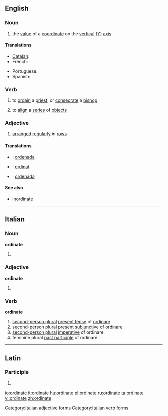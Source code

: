 ==English==

===Noun===
{{en-noun}}

# {{mathematics}} the [[value]] of a [[coordinate]] on the [[vertical]] ([[Y]]) [[axis]]
====Translations====
{{trans-top|''y'' coordinate}}
* [[Catalan]]: {{t-|ca|ordenada}}
* French: {{t|fr|ordonnée|f}}
{{trans-mid}}
* Portuguese: {{t+|pt|ordenada|f}}
* Spanish: {{t+|es|ordenada|f}}
{{trans-bottom}}

===Verb===
{{en-verb|ordinat|es}}

# {{transitive}} to [[ordain]] a [[priest]], or [[consecrate]] a [[bishop]]
# {{transitive}} to [[align]] a [[series]] of [[object]]s

===Adjective===
{{en-adj}}

# [[arranged]] [[regularly]] in [[row]]s

====Translations====
{{checktrans-top}}
* {{ttbc|Catalan}}: [[ordenada]]
* {{ttbc|Indonesian}}: [[ordinat]]
* {{ttbc|Spanish}}: [[ordenada]]
{{trans-bottom}}

====See also====
* [[inordinate]]

----

==Italian==

===Noun===
'''ordinate''' {{f}}

# {{plural of|ordinata|lang=Italian}}

===Adjective===
'''ordinate''' {{p}}

# {{feminine of|ordinato#Adjective|ordinato}}

===Verb===
'''ordinate'''

# [[second-person plural]] [[present tense]] of [[ordinare]]
# [[second-person plural]] [[present subjunctive]] of ordinare
# [[second-person plural]] [[imperative]] of ordinare
# feminine plural [[past participle]] of ordinare

[[Category:Italian adjective forms]]
[[Category:Italian verb forms]]

----

==Latin==

===Participle===
{{la-part-form|ōrdināte}}

# {{inflection of|[[ordinatus#Latin|ōrdinātus]]||voc|m|s|lang=la}}

[[io:ordinate]]
[[it:ordinate]]
[[hu:ordinate]]
[[pl:ordinate]]
[[ru:ordinate]]
[[ta:ordinate]]
[[vi:ordinate]]
[[zh:ordinate]]